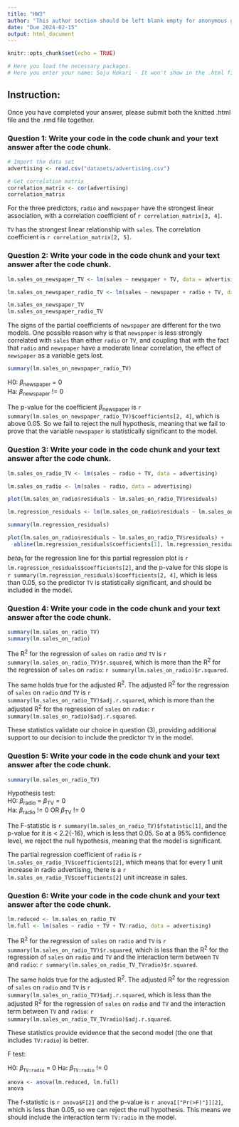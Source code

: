 ```yaml
---
title: "HW3"
author: "This author section should be left blank empty for anonymous grading"
date: "Due 2024-02-15"
output: html_document
---
```


```r
knitr::opts_chunk$set(echo = TRUE)

# Here you load the necessary packages.
# Here you enter your name: Soju Hokari - It won't show in the .html file but show in the .rmd file.
```

## Instruction: 
Once you have completed your answer, please submit both the knitted .html file and the .rmd file together.

### Question 1: Write your code in the code chunk and your text answer after the code chunk.

```r
# Import the data set
advertising <- read.csv("datasets/advertising.csv")

# Get correlation matrix
correlation_matrix <- cor(advertising)
correlation_matrix
```

For the three predictors, `radio` and `newspaper` have the strongest linear association, with a correlation coefficient of `r correlation_matrix[3, 4]`.

`TV` has the strongest linear relationship with `sales`. The correlation coefficient is `r correlation_matrix[2, 5]`.

### Question 2: Write your code in the code chunk and your text answer after the code chunk.

```r
lm.sales_on_newspaper_TV <- lm(sales ~ newspaper + TV, data = advertising)

lm.sales_on_newspaper_radio_TV <- lm(sales ~ newspaper + radio + TV, data = advertising)

lm.sales_on_newspaper_TV
lm.sales_on_newspaper_radio_TV
```

The signs of the partial coefficients of `newspaper` are different for the two models. One possible reason why is that `newspaper` is less strongly correlated with `sales` than either `radio` or `TV`, and coupling that with the fact that `radio` and `newspaper` have a moderate linear correlation, the effect of `newspaper` as a variable gets lost.

```r
summary(lm.sales_on_newspaper_radio_TV)
```

H0: $\beta$~newspaper~  = 0   
Ha: $\beta$~newspaper~  != 0

The p-value for the coefficient $\beta$~newspaper~ is `r summary(lm.sales_on_newspaper_radio_TV)$coefficients[2, 4]`, which is above 0.05. So we fail to reject the null hypothesis, meaning that we fail to prove that the variable `newspaper` is statistically significant to the model.


### Question 3: Write your code in the code chunk and your text answer after the code chunk.

```r
lm.sales_on_radio_TV <- lm(sales ~ radio + TV, data = advertising)

lm.sales_on_radio <- lm(sales ~ radio, data = advertising)

plot(lm.sales_on_radio$residuals ~ lm.sales_on_radio_TV$residuals)

lm.regression_residuals <- lm(lm.sales_on_radio$residuals ~ lm.sales_on_radio_TV$residuals)

summary(lm.regression_residuals)

plot(lm.sales_on_radio$residuals ~ lm.sales_on_radio_TV$residuals) +
  abline(lm.regression_residuals$coefficients[1], lm.regression_residuals$coefficients[2])
```

$beta$~1~ for the regression line for this partial regression plot is `r lm.regression_residuals$coefficients[2]`, and the p-value for this slope is `r summary(lm.regression_residuals)$coefficients[2, 4]`, which is less than 0.05, so the predictor `TV` is statistically significant, and should be included in the model.

### Question 4: Write your code in the code chunk and your text answer after the code chunk. 

```r
summary(lm.sales_on_radio_TV)
summary(lm.sales_on_radio)
```

The R^2^ for the regression of `sales` on `radio` *and* `TV` is `r summary(lm.sales_on_radio_TV)$r.squared`, which is more than the R^2^ for the regression of `sales` on `radio`: `r summary(lm.sales_on_radio)$r.squared`.

The same holds true for the adjusted R^2^. The adjusted R^2^ for the regression of `sales` on `radio` *and* `TV` is `r summary(lm.sales_on_radio_TV)$adj.r.squared`, which is more than the adjusted R^2^ for the regression of `sales` on `radio`: `r summary(lm.sales_on_radio)$adj.r.squared`.

These statistics validate our choice in question (3), providing additional support to our decision to include the predictor `TV` in the model.

### Question 5: Write your code in the code chunk and your text answer after the code chunk.

```r
summary(lm.sales_on_radio_TV)
```

Hypothesis test:   
H0: $\beta$~radio~ = $\beta$~TV~ = 0   
Ha: $\beta$~radio~ != 0 OR $\beta$~TV~ != 0

The F-statistic is `r summary(lm.sales_on_radio_TV)$fstatistic[1]`, and the p-value for it is < 2.2{-16}, which is less that 0.05. So at a 95% confidence level, we reject the null hypothesis, meaning that the model is significant.

The partial regression coefficient of `radio` is `r lm.sales_on_radio_TV$coefficients[2]`, which means that for every 1 unit increase in radio advertising, there is a `r lm.sales_on_radio_TV$coefficients[2]` unit increase in sales.

### Question 6: Write your code in the code chunk and your text answer after the code chunk.

```r
lm.reduced <- lm.sales_on_radio_TV
lm.full <- lm(sales ~ radio + TV + TV:radio, data = advertising)
```

The R^2^ for the regression of `sales` on `radio` and `TV` is `r summary(lm.sales_on_radio_TV)$r.squared`, which is less than the R^2^ for the regression of `sales` on `radio` and `TV` and the interaction term between `TV` and `radio`: `r summary(lm.sales_on_radio_TV_TVradio)$r.squared`.

The same holds true for the adjusted R^2^. The adjusted R^2^ for the regression of `sales` on `radio` and `TV` is `r summary(lm.sales_on_radio_TV)$adj.r.squared`, which is less than the adjusted R^2^ for the regression of `sales` on `radio` and `TV` and the interaction term between `TV` and `radio`: `r summary(lm.sales_on_radio_TV_TVradio)$adj.r.squared`.

These statistics provide evidence that the second model (the one that includes `TV:radio`) is better.

F test:

H0: $\beta$~`TV:radio`~ = 0
Ha: $\beta$~`TV:radio`~ != 0

```r
anova <- anova(lm.reduced, lm.full)
anova
```

The f-statistic is `r anova$F[2]` and the p-value is `r anova[["Pr(>F)"]][2]`, which is less than 0.05, so we can reject the null hypothesis. This means we should include the interaction term `TV:radio` in the model.

